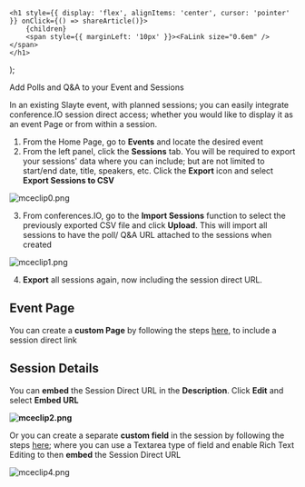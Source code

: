 

    <h1 style={{ display: 'flex', alignItems: 'center', cursor: 'pointer' }} onClick={() => shareArticle()}>
        {children} 
        <span style={{ marginLeft: '10px' }}><FaLink size="0.6em" /></span>
    </h1>
);

<ToastContainer />

<ClickableTitle>Add Polls and Q&A to your Event and Sessions</ClickableTitle>




In an existing Slayte event, with planned sessions; you can easily integrate conference.IO session direct access; whether you would like to display it as an event Page or from within a session.


1. From the Home Page, go to **Events** and locate the desired event   
2. From the left panel, click the **Sessions** tab. You will be required to export your sessions' data where you can include; but are not limited to start/end date, title, speakers, etc. Click the **Export** icon and select **Export Sessions to CSV**


![mceclip0.png](../../../resources/article-images/14412247017107-Add-Polls-and-Q-A-to-your-Event-and-Sessions_1.png)


3. From conferences.IO, go to the **Import Sessions** function to select the previously exported CSV file and click **Upload**. This will import all sessions to have the poll/ Q&A URL attached to the sessions when created


![mceclip1.png](../../../resources/article-images/14412247017107-Add-Polls-and-Q-A-to-your-Event-and-Sessions_2.png)


4. **Export** all sessions again, now including the session direct URL.


## **Event Page**


You can create a **custom Page** by following the steps [here](https://docs-for-customers.slayte.com/hc/en-us/articles/4494376846227), to include a session direct link


## **Session Details**


You can **embed** the Session Direct URL in the **Description**. Click **Edit** and select **Embed URL**


**![mceclip2.png](../../../resources/article-images/14412247017107-Add-Polls-and-Q-A-to-your-Event-and-Sessions_3.png)**


Or you can create a separate **custom field** in the session by following the steps [here](https://docs-for-customers.slayte.com/hc/en-us/articles/4413826527635); where you can use a Textarea type of field and enable Rich Text Editing to then **embed** the Session Direct URL 


![mceclip4.png](../../../resources/article-images/14412247017107-Add-Polls-and-Q-A-to-your-Event-and-Sessions_4.png)



